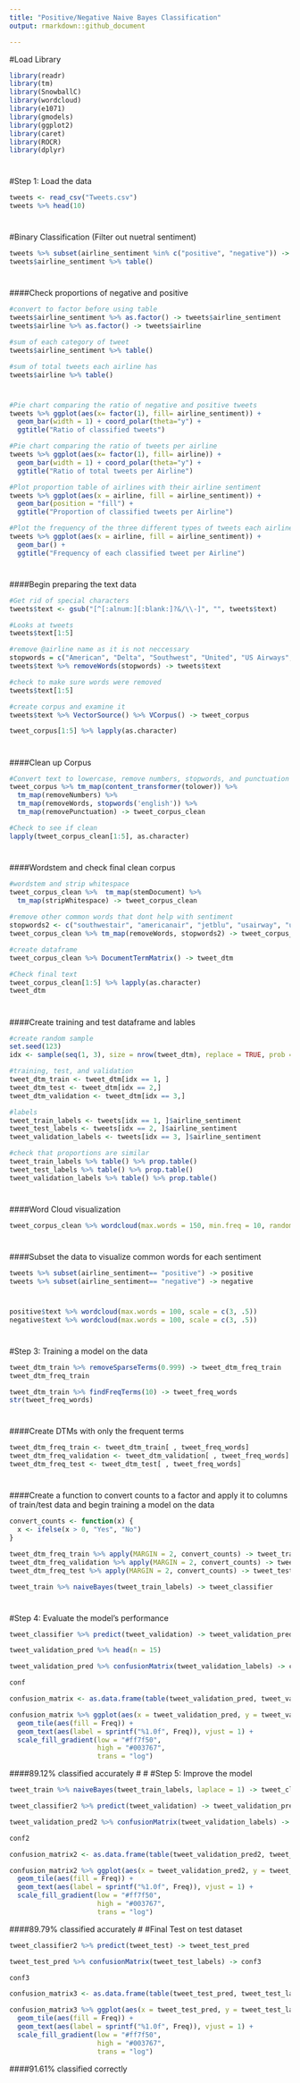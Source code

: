 ```yaml
---
title: "Positive/Negative Naive Bayes Classification"
output: rmarkdown::github_document

---
```

#Load Library
```r
library(readr)
library(tm)
library(SnowballC)
library(wordcloud)
library(e1071)
library(gmodels)
library(ggplot2)
library(caret)
library(ROCR)
library(dplyr)
```
#
#
#Step 1: Load the data
```r
tweets <- read_csv("Tweets.csv")
tweets %>% head(10)
```
#
#
#Binary Classification (Filter out nuetral sentiment)
```r
tweets %>% subset(airline_sentiment %in% c("positive", "negative")) -> tweets
tweets$airline_sentiment %>% table()
```
#
#
####Check proportions of negative and positive
```r
#convert to factor before using table
tweets$airline_sentiment %>% as.factor() -> tweets$airline_sentiment
tweets$airline %>% as.factor() -> tweets$airline

#sum of each category of tweet
tweets$airline_sentiment %>% table()

#sum of total tweets each airline has
tweets$airline %>% table()
```
#
```r
#Pie chart comparing the ratio of negative and positive tweets
tweets %>% ggplot(aes(x= factor(1), fill= airline_sentiment)) + 
  geom_bar(width = 1) + coord_polar(theta="y") + 
  ggtitle("Ratio of classified tweets")

#Pie chart comparing the ratio of tweets per airline
tweets %>% ggplot(aes(x= factor(1), fill= airline)) + 
  geom_bar(width = 1) + coord_polar(theta="y") + 
  ggtitle("Ratio of total tweets per Airline")

#Plot proportion table of airlines with their airline sentiment
tweets %>% ggplot(aes(x = airline, fill = airline_sentiment)) + 
  geom_bar(position = "fill") + 
  ggtitle("Proportion of classified tweets per Airline")

#Plot the frequency of the three different types of tweets each airline receives
tweets %>% ggplot(aes(x = airline, fill = airline_sentiment)) + 
  geom_bar() + 
  ggtitle("Frequency of each classified tweet per Airline")
```
#
#
####Begin preparing the text data
```r
#Get rid of special characters
tweets$text <- gsub("[^[:alnum:][:blank:]?&/\\-]", "", tweets$text)

#Looks at tweets 
tweets$text[1:5]

#remove @airline name as it is not neccessary
stopwords = c("American", "Delta", "Southwest", "United", "US Airways", "VirginAmerica", "SouthwestAirlines", "AmericanAirlines" )
tweets$text %>% removeWords(stopwords) -> tweets$text

#check to make sure words were removed 
tweets$text[1:5]

#create corpus and examine it 
tweets$text %>% VectorSource() %>% VCorpus() -> tweet_corpus

tweet_corpus[1:5] %>% lapply(as.character)
```
#
#
####Clean up Corpus
```r
#Convert text to lowercase, remove numbers, stopwords, and punctuation 
tweet_corpus %>% tm_map(content_transformer(tolower)) %>% 
  tm_map(removeNumbers) %>% 
  tm_map(removeWords, stopwords('english')) %>% 
  tm_map(removePunctuation) -> tweet_corpus_clean

#Check to see if clean
lapply(tweet_corpus_clean[1:5], as.character)
```
#
#
####Wordstem and check final clean corpus 
```r
#wordstem and strip whitespace 
tweet_corpus_clean %>%  tm_map(stemDocument) %>% 
  tm_map(stripWhitespace) -> tweet_corpus_clean
  
#remove other common words that dont help with sentiment
stopwords2 <- c("southwestair", "americanair", "jetblu", "usairway", "unit", "newark", "houston", "airport", "lax", "jfk", "what", "your", "that", "one", "week", "two", "tonight", "tomorrow", "year", "dfw", "night")
tweet_corpus_clean %>% tm_map(removeWords, stopwords2) -> tweet_corpus_clean

#create dataframe
tweet_corpus_clean %>% DocumentTermMatrix() -> tweet_dtm

#Check final text 
tweet_corpus_clean[1:5] %>% lapply(as.character)
tweet_dtm
```
#
#
####Create training and test dataframe and lables
```r
#create random sample
set.seed(123)
idx <- sample(seq(1, 3), size = nrow(tweet_dtm), replace = TRUE, prob = c(.8, .2, .2 ))

#training, test, and validation
tweet_dtm_train <- tweet_dtm[idx == 1, ]
tweet_dtm_test <- tweet_dtm[idx == 2,]
tweet_dtm_validation <- tweet_dtm[idx == 3,]

#labels 
tweet_train_labels <- tweets[idx == 1, ]$airline_sentiment
tweet_test_labels <- tweets[idx == 2, ]$airline_sentiment
tweet_validation_labels <- tweets[idx == 3, ]$airline_sentiment

#check that proportions are similar
tweet_train_labels %>% table() %>% prop.table()
tweet_test_labels %>% table() %>% prop.table()
tweet_validation_labels %>% table() %>% prop.table()
```
#
#
####Word Cloud visualization
```r
tweet_corpus_clean %>% wordcloud(max.words = 150, min.freq = 10, random.order = F)
```
#
#
####Subset the data to visualize common words for each sentiment
```r
tweets %>% subset(airline_sentiment== "positive") -> positive
tweets %>% subset(airline_sentiment== "negative") -> negative
```
#
#
```r
positive$text %>% wordcloud(max.words = 100, scale = c(3, .5))
negative$text %>% wordcloud(max.words = 100, scale = c(3, .5))
```
#
#
#Step 3: Training a model on the data
```r
tweet_dtm_train %>% removeSparseTerms(0.999) -> tweet_dtm_freq_train
tweet_dtm_freq_train

tweet_dtm_train %>% findFreqTerms(10) -> tweet_freq_words
str(tweet_freq_words)
```
#
#
####Create DTMs with only the frequent terms
```r
tweet_dtm_freq_train <- tweet_dtm_train[ , tweet_freq_words]
tweet_dtm_freq_validation <- tweet_dtm_validation[ , tweet_freq_words]
tweet_dtm_freq_test <- tweet_dtm_test[ , tweet_freq_words]
```
#
#
####Create a function to convert counts to a factor and apply it to columns of train/test data and begin training a model on the data
```r
convert_counts <- function(x) {
  x <- ifelse(x > 0, "Yes", "No")
}

tweet_dtm_freq_train %>% apply(MARGIN = 2, convert_counts) -> tweet_train
tweet_dtm_freq_validation %>% apply(MARGIN = 2, convert_counts) -> tweet_validation 
tweet_dtm_freq_test %>% apply(MARGIN = 2, convert_counts) -> tweet_test

tweet_train %>% naiveBayes(tweet_train_labels) -> tweet_classifier
```
#
#
#Step 4: Evaluate the model's performance
```r
tweet_classifier %>% predict(tweet_validation) -> tweet_validation_pred

tweet_validation_pred %>% head(n = 15)

tweet_validation_pred %>% confusionMatrix(tweet_validation_labels) -> conf

conf

confusion_matrix <- as.data.frame(table(tweet_validation_pred, tweet_validation_labels))

confusion_matrix %>% ggplot(aes(x = tweet_validation_pred, y = tweet_validation_labels)) + 
  geom_tile(aes(fill = Freq)) +
  geom_text(aes(label = sprintf("%1.0f", Freq)), vjust = 1) +
  scale_fill_gradient(low = "#ff7f50",
                      high = "#003767",
                      trans = "log")
```
####89.12% classified accurately
#
#
#Step 5: Improve the model
```r
tweet_train %>% naiveBayes(tweet_train_labels, laplace = 1) -> tweet_classifier2

tweet_classifier2 %>% predict(tweet_validation) -> tweet_validation_pred2

tweet_validation_pred2 %>% confusionMatrix(tweet_validation_labels) -> conf2

conf2

confusion_matrix2 <- as.data.frame(table(tweet_validation_pred2, tweet_validation_labels))

confusion_matrix2 %>% ggplot(aes(x = tweet_validation_pred2, y = tweet_validation_labels)) +
  geom_tile(aes(fill = Freq)) +
  geom_text(aes(label = sprintf("%1.0f", Freq)), vjust = 1) +
  scale_fill_gradient(low = "#ff7f50",
                      high = "#003767",
                      trans = "log")
```
####89.79% classified accurately
#
#Final Test on test dataset
```r
tweet_classifier2 %>% predict(tweet_test) -> tweet_test_pred

tweet_test_pred %>% confusionMatrix(tweet_test_labels) -> conf3

conf3

confusion_matrix3 <- as.data.frame(table(tweet_test_pred, tweet_test_labels))

confusion_matrix3 %>% ggplot(aes(x = tweet_test_pred, y = tweet_test_labels)) +
  geom_tile(aes(fill = Freq)) +
  geom_text(aes(label = sprintf("%1.0f", Freq)), vjust = 1) +
  scale_fill_gradient(low = "#ff7f50",
                      high = "#003767",
                      trans = "log")
```
####91.61% classified correctly
